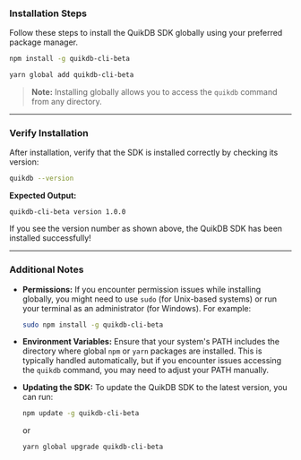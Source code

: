 ### Installation Steps

Follow these steps to install the QuikDB SDK globally using your preferred package manager.

<CodeGroup>

```bash npm
npm install -g quikdb-cli-beta
```

```bash yarn
yarn global add quikdb-cli-beta
```

</CodeGroup>

> **Note:** Installing globally allows you to access the `quikdb` command from any directory.

---

### Verify Installation

After installation, verify that the SDK is installed correctly by checking its version:

```bash
quikdb --version
```

**Expected Output:**

```
quikdb-cli-beta version 1.0.0
```

If you see the version number as shown above, the QuikDB SDK has been installed successfully!

---

### Additional Notes

- **Permissions:** If you encounter permission issues while installing globally, you might need to use `sudo` (for Unix-based systems) or run your terminal as an administrator (for Windows). For example:

  ```bash
  sudo npm install -g quikdb-cli-beta
  ```

- **Environment Variables:** Ensure that your system's PATH includes the directory where global `npm` or `yarn` packages are installed. This is typically handled automatically, but if you encounter issues accessing the `quikdb` command, you may need to adjust your PATH manually.

- **Updating the SDK:** To update the QuikDB SDK to the latest version, you can run:

  ```bash
  npm update -g quikdb-cli-beta
  ```

  or

  ```bash
  yarn global upgrade quikdb-cli-beta
  ```